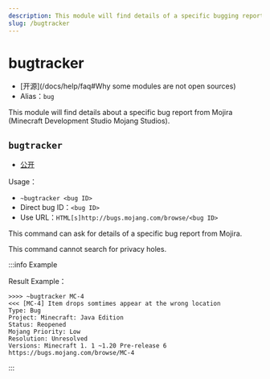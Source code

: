 ```yaml
---
description: This module will find details of a specific bugging report from Mojira (Minecraft Development Studio Mojang Studios)
slug: /bugtracker
---
```


# bugtracker

-   [开源]\(/docs/help/faq#Why some modules are not open sources)
-   Alias：`bug`

This module will find details about a specific bug report from Mojira (Minecraft Development Studio Mojang Studios).

## `bugtracker`

-   [公开](permissions)

Usage：

-   `~bugtracker <bug ID>`
-   Direct bug ID：`<bug ID>`
-   Use URL：`HTML[s]http://bugs.mojang.com/browse/<bug ID>`

This command can ask for details of a specific bug report from Mojira.

This command cannot search for privacy holes.

:::info Example

Result Example：

```
>>>> ~bugtracker MC-4
<<< [MC-4] Item drops somtimes appear at the wrong location
Type: Bug
Project: Minecraft: Java Edition
Status: Reopened
Mojang Priority: Low
Resolution: Unresolved
Versions: Minecraft 1. 1 ~1.20 Pre-release 6
https://bugs.mojang.com/browse/MC-4
```

:::
